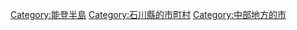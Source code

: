 {{Commonscat|Wajima, Ishikawa}}
{{Catmore}}

{{DEFAULTSORT:Wajima-shi}}
[[Category:能登半島|Category:能登半島]]
[[Category:石川縣的市町村|Category:石川縣的市町村]]
[[Category:中部地方的市|Category:中部地方的市]]
